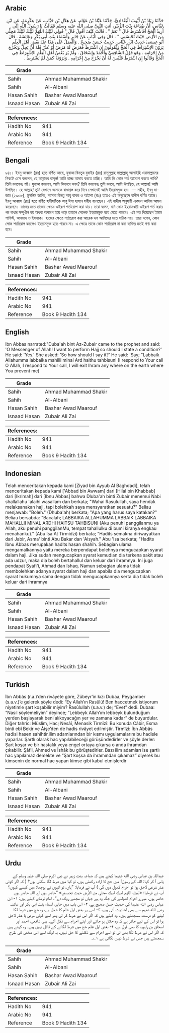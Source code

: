 ## Arabic


<div dir="rtl" lang="ar" style={{fontSize:'larger',backgroundColor:'#f8f9fa',padding:20}}>
حَدَّثَنَا زِيَادُ بْنُ أَيُّوبَ الْبَغْدَادِيُّ، حَدَّثَنَا عَبَّادُ بْنُ عَوَّامٍ، عَنْ هِلاَلِ بْنِ خَبَّابٍ، عَنْ عِكْرِمَةَ، عَنِ ابْنِ عَبَّاسٍ، أَنَّ ضُبَاعَةَ بِنْتَ الزُّبَيْرِ، أَتَتِ النَّبِيَّ صلى الله عليه وسلم فَقَالَتْ يَا رَسُولَ اللَّهِ إِنِّي أُرِيدُ الْحَجَّ أَفَأَشْتَرِطُ قَالَ ‏"‏ نَعَمْ ‏"‏ ‏.‏ قَالَتْ كَيْفَ أَقُولُ قَالَ ‏"‏ قُولِي لَبَّيْكَ اللَّهُمَّ لَبَّيْكَ لَبَّيْكَ مَحِلِّي مِنَ الأَرْضِ حَيْثُ تَحْبِسُنِي ‏"‏ ‏.‏ قَالَ وَفِي الْبَابِ عَنْ جَابِرٍ وَأَسْمَاءَ بِنْتِ أَبِي بَكْرٍ وَعَائِشَةَ ‏.‏ قَالَ أَبُو عِيسَى حَدِيثُ ابْنِ عَبَّاسٍ حَدِيثٌ حَسَنٌ صَحِيحٌ ‏.‏ وَالْعَمَلُ عَلَى هَذَا عِنْدَ بَعْضِ أَهْلِ الْعِلْمِ يَرَوْنَ الاِشْتِرَاطَ فِي الْحَجِّ وَيَقُولُونَ إِنِ اشْتَرَطَ فَعَرَضَ لَهُ مَرَضٌ أَوْ عُذْرٌ فَلَهُ أَنْ يَحِلَّ وَيَخْرُجَ مِنْ إِحْرَامِهِ ‏.‏ وَهُوَ قَوْلُ الشَّافِعِيِّ وَأَحْمَدَ وَإِسْحَاقَ ‏.‏ وَلَمْ يَرَ بَعْضُ أَهْلِ الْعِلْمِ الاِشْتِرَاطَ فِي الْحَجِّ وَقَالُوا إِنِ اشْتَرَطَ فَلَيْسَ لَهُ أَنْ يَخْرُجَ مِنْ إِحْرَامِهِ ‏.‏ وَيَرَوْنَهُ كَمَنْ لَمْ يَشْتَرِطْ ‏.‏
</div>
<div style={{backgroundColor:'#f8f9fa',padding:20, marginBottom: 10}}><table> <thead> <tr> <th>Grade</th> <th></th> </tr> </thead> <tbody> <tr><td>Sahih</td><td>Ahmad Muhammad Shakir</td></tr><tr><td>Sahih</td><td>Al-Albani</td></tr><tr><td>Hasan Sahih</td><td>Bashar Awad Maarouf</td></tr><tr><td>Isnaad Hasan</td><td>Zubair Ali Zai</td></tr></tbody></table><table> <thead> <tr> <th>References:</th> <th></th> </tr> </thead> <tbody><tr><td>Hadith No</td><td>941</td></tr><tr><td>Arabic No</td><td>941</td></tr><tr><td>Reference</td><td>Book 9 Hadith 134</td></tr></tbody></table></div>

## Bengali


<div dir="ltr" lang="bn" style={{fontSize:'larger',backgroundColor:'#f8f9fa',padding:20}}>
৯৪১। ইবনু আব্বাস (রাঃ) হতে বর্ণিত আছে, যুবাআ বিনতুয যুবাইর (রাঃ) রাসূলুল্লাহ সাল্লাল্লাহু আলাইহি ওয়াসাল্লামের নিকটে এসে বললেন, হে আল্লাহর রাসূল! আমি হাজ্জ আদায় করতে চাচ্ছি। আমি কি কোন শর্ত আরোপ করতে পারি? তিনি বললেনঃ হ্যাঁ। যুবাআ বললেন, আমি কিভাবে বলব? তিনি বললেনঃ তুমি বলবে, আমি উপস্থিত, হে আল্লাহ! আমি উপস্থিত। হে আল্লাহ! তুমি যেখানে আমাকে বাধাগ্রস্ত করে দিবে সেখানেই আমি ইহরামমুক্ত হব। — সহীহ, ইবনু মা-জাহ (২৯৩৮), মুসলিম জাবির, আসমা বিনতু আবু বাকর ও আইশা (রাঃ) হতেও এই অনুচ্ছেদে হাদীস বর্ণিত আছে। ইবনু আব্বাস (রাঃ) হতে বর্ণিত হাদীসটিকে আবু ঈসা হাসান সহীহ বলেছেন। এই হাদীস অনুযায়ী একদল আলিম আমল করেছেন। তাদের মতে হাজের ক্ষেত্রে এইরূপ শর্তারোপ করা যায়। তারা বলেন, যদি কোন ইহরামধারী এইরূপ শর্ত করার পর বাধার সম্মুখীন হয় অথবা অপারগ হয়ে পড়ে তাহলে সেলেক ইহরামমুক্ত হয়ে যেতে পারবে। এই মত দিয়েছেন ইমাম শাফিঈ, আহমাদ ও ইসহাক। হাজের ক্ষেত্রে শর্তারোপ করা আরেক দল আলিমের মতে সঠিক নয়। তারা বলেন, কোন লোক শর্তারোপ করলেও ইহরামমুক্ত হতে পারবে না। এ ক্ষেত্রে তাকে কোন শর্তারোপ না করা ব্যক্তির মতই গণ্য করা হবে।
</div>
<div style={{backgroundColor:'#f8f9fa',padding:20, marginBottom: 10}}><table> <thead> <tr> <th>Grade</th> <th></th> </tr> </thead> <tbody> <tr><td>Sahih</td><td>Ahmad Muhammad Shakir</td></tr><tr><td>Sahih</td><td>Al-Albani</td></tr><tr><td>Hasan Sahih</td><td>Bashar Awad Maarouf</td></tr><tr><td>Isnaad Hasan</td><td>Zubair Ali Zai</td></tr></tbody></table><table> <thead> <tr> <th>References:</th> <th></th> </tr> </thead> <tbody><tr><td>Hadith No</td><td>941</td></tr><tr><td>Arabic No</td><td>941</td></tr><tr><td>Reference</td><td>Book 9 Hadith 134</td></tr></tbody></table></div>

## English


<div dir="ltr" lang="en" style={{fontSize:'larger',backgroundColor:'#f8f9fa',padding:20}}>
Ibn Abbas narrated:"Duba'ah bint Az-Zubair came to the prophet and said: 'O Messenger of Allah! I want to perform Hajj so should I state a condition?' He said: 'Yes.' She asked: 'So how should I say it?' He said: 'Say; "Labbaik Allahumma labbaika mahilli minal Ard haithu tahbisuni (I respond to Your call O Allah, I respond to Your call, I will exit Ihram any where on the earth where You prevent me)
</div>
<div style={{backgroundColor:'#f8f9fa',padding:20, marginBottom: 10}}><table> <thead> <tr> <th>Grade</th> <th></th> </tr> </thead> <tbody> <tr><td>Sahih</td><td>Ahmad Muhammad Shakir</td></tr><tr><td>Sahih</td><td>Al-Albani</td></tr><tr><td>Hasan Sahih</td><td>Bashar Awad Maarouf</td></tr><tr><td>Isnaad Hasan</td><td>Zubair Ali Zai</td></tr></tbody></table><table> <thead> <tr> <th>References:</th> <th></th> </tr> </thead> <tbody><tr><td>Hadith No</td><td>941</td></tr><tr><td>Arabic No</td><td>941</td></tr><tr><td>Reference</td><td>Book 9 Hadith 134</td></tr></tbody></table></div>

## Indonesian


<div dir="ltr" lang="id" style={{fontSize:'larger',backgroundColor:'#f8f9fa',padding:20}}>
Telah menceritakan kepada kami [Ziyad bin Ayyub Al Baghdadi], telah menceritakan kepada kami ['Abbad bin Awwam] dari [Hilal bin Khabbab] dari [Ikrimah] dari [Ibnu Abbas] bahwa Dluba'ah binti Zubair menemui Nabi shallallahu 'alaihi wasallam dan berkata; "Wahai Rasulullah, saya hendak melaksanakan haji, tapi bolehkah saya mensyaratkan sesuatu?" Beliau menjawab: "Boleh." (Dhuba'ah) berkata; "Apa yang harus saya katakan?" Beliau bersabda: "Bacalah; LABBAIKA ALLAHUMMA LABBAIK LABBAIKA MAHALLII MINAL ARDHI HAITSU TAHBISUNI (Aku penuhi panggilanmu ya Allah, aku penuhi panggilanMu, tempat tahallulku di bumi kiranya engkau menahanku)." (Abu Isa At Tirmidzi) berkata; "Hadits semakna diriwayatkan dari Jabir, Asma' binti Abu Bakar dan 'Aisyah." Abu 'Isa berkata; "Hadits Ibnu Abbas merupakan hadits hasan shahih. Sebagian ulama mengamalkannya yaitu mereka berpendapat bolehnya mengucapkan syarat dalam haji. Jika sudah mengucapkan syarat kemudian dia terkena sakit atau ada udzur, maka dia boleh bertahallul dan keluar dari ihramnya. Ini juga pendapat Syafi'i, Ahmad dan Ishaq. Namun sebagian ulama tidak membolehkan adanya syarat dalam haji dan apabila dia mengucapkan syarat hukumnya sama dengan tidak mengucapkannya serta dia tidak boleh keluar dari ihramnya
</div>
<div style={{backgroundColor:'#f8f9fa',padding:20, marginBottom: 10}}><table> <thead> <tr> <th>Grade</th> <th></th> </tr> </thead> <tbody> <tr><td>Sahih</td><td>Ahmad Muhammad Shakir</td></tr><tr><td>Sahih</td><td>Al-Albani</td></tr><tr><td>Hasan Sahih</td><td>Bashar Awad Maarouf</td></tr><tr><td>Isnaad Hasan</td><td>Zubair Ali Zai</td></tr></tbody></table><table> <thead> <tr> <th>References:</th> <th></th> </tr> </thead> <tbody><tr><td>Hadith No</td><td>941</td></tr><tr><td>Arabic No</td><td>941</td></tr><tr><td>Reference</td><td>Book 9 Hadith 134</td></tr></tbody></table></div>

## Turkish


<div dir="ltr" lang="tr" style={{fontSize:'larger',backgroundColor:'#f8f9fa',padding:20}}>
İbn Abbâs (r.a.)’den rivâyete göre, Zübeyr’in kızı Dubaa, Peygamber (s.a.v.)’e gelerek şöyle dedi: “Ey Allah’ın Rasûlü! Ben haccetmek istiyorum niyetimle şart koşabilir miyim? Rasûlullah (s.a.v.) de; “Evet” dedi. Dubaa: “Nasıl söylemeliyim” deyince; “Lebbeyk Allah’ım lebbeyk bulunduğum yerden başlayarak beni alıkoyacağın yer ve zamana kadar” de buyurdular. Diğer tahric: Müslim, Hac; Nesâî, Menasik Tirmîzî: Bu konuda Câbir, Esma binti ebî Bekir ve Âişe’den de hadis rivâyet edilmiştir. Tirmîzî: İbn Abbâs hadisi hasen sahihtir.ilim adamlarından bir kısmı uygulamalarını bu hadisle yaparlar. Şartlı olarak hac yapılabileceği görüşündedirler ve şöyle derler: Şart koşar ve bir hastalık veya engel ortaya çıkarsa o anda ihramdan çıkabilir. Şâfii, Ahmed ve İshâk bu görüştedirler. Bazı ilim adamları ise şartlı hac yapılamaz demekte ve “Şart koşsa da ihramından çıkamaz” diyerek bu kimsenin de normal hac yapan kimse gibi kabul etmişlerdir
</div>
<div style={{backgroundColor:'#f8f9fa',padding:20, marginBottom: 10}}><table> <thead> <tr> <th>Grade</th> <th></th> </tr> </thead> <tbody> <tr><td>Sahih</td><td>Ahmad Muhammad Shakir</td></tr><tr><td>Sahih</td><td>Al-Albani</td></tr><tr><td>Hasan Sahih</td><td>Bashar Awad Maarouf</td></tr><tr><td>Isnaad Hasan</td><td>Zubair Ali Zai</td></tr></tbody></table><table> <thead> <tr> <th>References:</th> <th></th> </tr> </thead> <tbody><tr><td>Hadith No</td><td>941</td></tr><tr><td>Arabic No</td><td>941</td></tr><tr><td>Reference</td><td>Book 9 Hadith 134</td></tr></tbody></table></div>

## Urdu


<div dir="rtl" lang="ur" style={{fontSize:'larger',backgroundColor:'#f8f9fa',padding:20}}>
عبداللہ بن عباس رضی الله عنہما کہتے ہیں کہ ضباعہ بنت زبیر نے نبی اکرم صلی اللہ علیہ وسلم کے پاس آ کر کہا: اللہ کے رسول! میں حج کا ارادہ رکھتی ہوں، تو کیا میں شرط لگا سکتی ہوں؟ ( کہ اگر کوئی عذر شرعی لاحق ہوا تو احرام کھول دوں گی ) آپ نے فرمایا: ”ہاں، تو انہوں نے پوچھا: میں کیسے کہوں؟ آپ نے فرمایا: «لبيك اللهم لبيك لبيك محلي من الأرض حيث تحبسني» ”حاضر ہوں اے اللہ حاضر ہوں حاضر ہوں، میرے احرام کھولنے کی جگہ وہ ہے جہاں تو مجھے روک دے“۔ امام ترمذی کہتے ہیں: ۱- ابن عباس رضی الله عنہما کی حدیث حسن صحیح ہے، ۲- اس باب میں جابر، اسماء بنت ابی بکر اور عائشہ رضی الله عنہم سے بھی احادیث آئی ہیں، ۳- اسی پر بعض اہل علم کا عمل ہے، وہ حج میں شرط لگا لینے کو درست سمجھتے ہیں۔ وہ کہتے ہیں کہ اگر اس نے شرط کر لی پھر اسے کوئی مرض یا عذر لاحق ہوا تو اس کے لیے جائز ہے کہ وہ حلال ہو جائے اور اپنے احرام سے نکل آئے۔ یہی شافعی، احمد اور اسحاق بن راہویہ کا بھی قول ہے، ۴- بعض اہل علم حج میں شرط لگانے کے قائل نہیں ہیں۔ وہ کہتے ہیں کہ اگر اس نے شرط لگا بھی لی تو اسے احرام سے نکلنے کا حق نہیں، یہ لوگ اسے اس شخص کی طرح سمجھتے ہیں جس نے شرط نہیں لگائی ہے ۱؎۔
</div>
<div style={{backgroundColor:'#f8f9fa',padding:20, marginBottom: 10}}><table> <thead> <tr> <th>Grade</th> <th></th> </tr> </thead> <tbody> <tr><td>Sahih</td><td>Ahmad Muhammad Shakir</td></tr><tr><td>Sahih</td><td>Al-Albani</td></tr><tr><td>Hasan Sahih</td><td>Bashar Awad Maarouf</td></tr><tr><td>Isnaad Hasan</td><td>Zubair Ali Zai</td></tr></tbody></table><table> <thead> <tr> <th>References:</th> <th></th> </tr> </thead> <tbody><tr><td>Hadith No</td><td>941</td></tr><tr><td>Arabic No</td><td>941</td></tr><tr><td>Reference</td><td>Book 9 Hadith 134</td></tr></tbody></table></div>